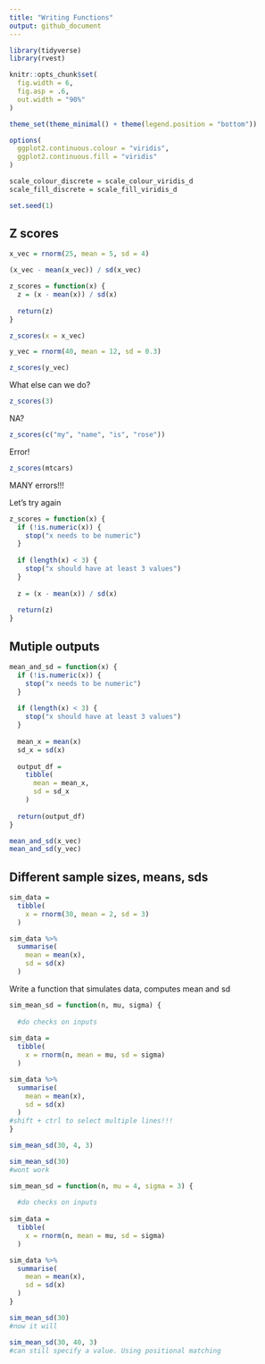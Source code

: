 ```yaml
---
title: "Writing Functions"
output: github_document
---
```


```r
library(tidyverse)
library(rvest)

knitr::opts_chunk$set(
  fig.width = 6,
  fig.asp = .6,
  out.width = "90%"
)

theme_set(theme_minimal() + theme(legend.position = "bottom"))

options(
  ggplot2.continuous.colour = "viridis",
  ggplot2.continuous.fill = "viridis"
)

scale_colour_discrete = scale_colour_viridis_d
scale_fill_discrete = scale_fill_viridis_d

set.seed(1)
```

## Z scores

```r
x_vec = rnorm(25, mean = 5, sd = 4)

(x_vec - mean(x_vec)) / sd(x_vec)

z_scores = function(x) {
  z = (x - mean(x)) / sd(x)
  
  return(z)
}

z_scores(x = x_vec)

y_vec = rnorm(40, mean = 12, sd = 0.3)

z_scores(y_vec)

```

What else can we do?

```r
z_scores(3)
```

NA?

```r
z_scores(c("my", "name", "is", "rose"))
```

Error!

```r
z_scores(mtcars)
```

MANY errors!!!

Let's try again

```r
z_scores = function(x) {
  if (!is.numeric(x)) {
    stop("x needs to be numeric")
  }
  
  if (length(x) < 3) {
    stop("x should have at least 3 values")
  }
  
  z = (x - mean(x)) / sd(x)
  
  return(z)
}
```

## Mutiple outputs

```r
mean_and_sd = function(x) {
  if (!is.numeric(x)) {
    stop("x needs to be numeric")
  }
  
  if (length(x) < 3) {
    stop("x should have at least 3 values")
  }
  
  mean_x = mean(x)
  sd_x = sd(x)
  
  output_df = 
    tibble(
      mean = mean_x,
      sd = sd_x
    )
  
  return(output_df)
}

mean_and_sd(x_vec)
mean_and_sd(y_vec)
```

## Different sample sizes, means, sds

```r
sim_data = 
  tibble(
    x = rnorm(30, mean = 2, sd = 3)
  )

sim_data %>% 
  summarise(
    mean = mean(x),
    sd = sd(x)
  )
```

Write a function that simulates data, computes mean and sd

```r
sim_mean_sd = function(n, mu, sigma) {
  
  #do checks on inputs
  
sim_data = 
  tibble(
    x = rnorm(n, mean = mu, sd = sigma)
  )

sim_data %>% 
  summarise(
    mean = mean(x),
    sd = sd(x)
  )
#shift + ctrl to select multiple lines!!!
}

sim_mean_sd(30, 4, 3)

sim_mean_sd(30)
#wont work

sim_mean_sd = function(n, mu = 4, sigma = 3) {
  
  #do checks on inputs
  
sim_data = 
  tibble(
    x = rnorm(n, mean = mu, sd = sigma)
  )

sim_data %>% 
  summarise(
    mean = mean(x),
    sd = sd(x)
  )
}

sim_mean_sd(30)
#now it will

sim_mean_sd(30, 40, 3)
#can still specify a value. Using positional matching
```

